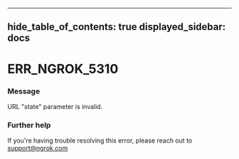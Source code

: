 

---
hide_table_of_contents: true
displayed_sidebar: docs
---


# ERR_NGROK_5310

### Message
URL "state" parameter is invalid.

<ErrorDetails />



### Further help
If you're having trouble resolving this error, please reach out to [support@ngrok.com](mailto:support@ngrok.com?subject=Help%20with%20ERR_NGROK_5310)

